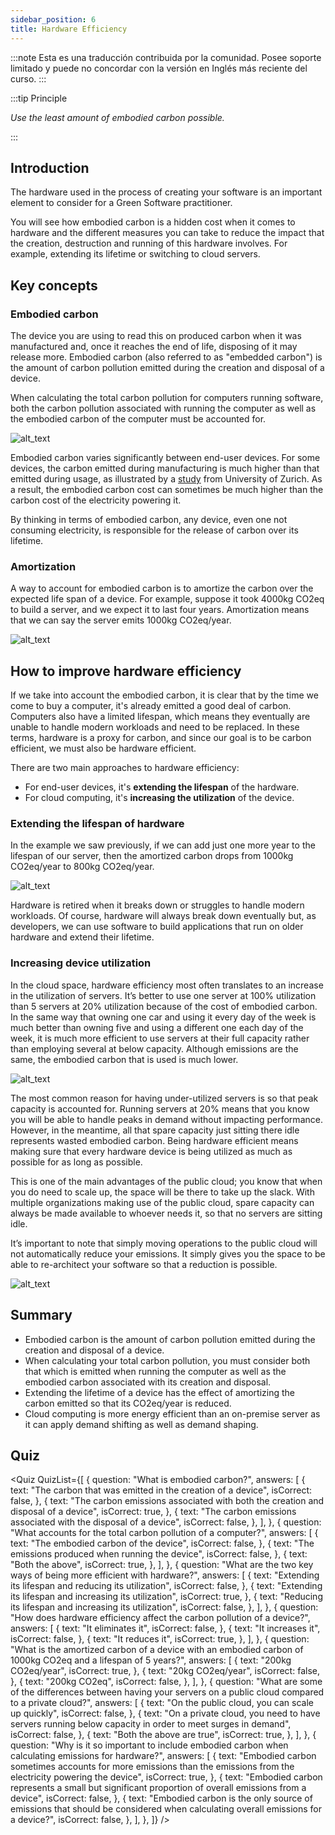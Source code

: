 ```yaml
---
sidebar_position: 6
title: Hardware Efficiency
---
```



:::note
Esta es una traducción contribuida por la comunidad. Posee soporte limitado y puede no concordar con la versión en Inglés más reciente del curso.
:::

:::tip Principle

_Use the least amount of embodied carbon possible._

:::

## Introduction

The hardware used in the process of creating your software is an important element to consider for a Green Software practitioner.

You will see how embodied carbon is a hidden cost when it comes to hardware and the different measures you can take to reduce the impact that the creation, destruction and running of this hardware involves. For example, extending its lifetime or switching to cloud servers.

## Key concepts

### Embodied carbon

The device you are using to read this on produced carbon when it was manufactured and, once it reaches the end of life, disposing of it may release more. Embodied carbon (also referred to as "embedded carbon") is the amount of carbon pollution emitted during the creation and disposal of a device.

When calculating the total carbon pollution for computers running software, both the carbon pollution associated with running the computer as well as the embodied carbon of the computer must be accounted for.

![alt_text](./images/17_embodioed_carbon.png "image_tooltip")

Embodied carbon varies significantly between end-user devices. For some devices, the carbon emitted during manufacturing is much higher than that emitted during usage, as illustrated by a [study](https://www.ifi.uzh.ch/dam/jcr:fa4e956e-7a53-4038-98a5-00e09e2f4303/Study_Digitalization_Climate_Protection_Summary_Oct2017.pdf) from University of Zurich. As a result, the embodied carbon cost can sometimes be much higher than the carbon cost of the electricity powering it.

By thinking in terms of embodied carbon, any device, even one not consuming electricity, is responsible for the release of carbon over its lifetime.

### Amortization

A way to account for embodied carbon is to amortize the carbon over the expected life span of a device. For example, suppose it took 4000kg CO2eq to build a server, and we expect it to last four years. Amortization means that we can say the server emits 1000kg CO2eq/year.

![alt_text](./images/18_amortization.png "image_tooltip")

## How to improve hardware efficiency

If we take into account the embodied carbon, it is clear that by the time we come to buy a computer, it's already emitted a good deal of carbon. Computers also have a limited lifespan, which means they eventually are unable to handle modern workloads and need to be replaced. In these terms, hardware is a proxy for carbon, and since our goal is to be carbon efficient, we must also be hardware efficient.

There are two main approaches to hardware efficiency:

- For end-user devices, it's **extending the lifespan** of the hardware.
- For cloud computing, it's **increasing the utilization** of the device.

### Extending the lifespan of hardware

In the example we saw previously, if we can add just one more year to the lifespan of our server, then the amortized carbon drops from 1000kg CO2eq/year to 800kg CO2eq/year.

![alt_text](./images/19_lifespan.png "image_tooltip")

Hardware is retired when it breaks down or struggles to handle modern workloads. Of course, hardware will always break down eventually but, as developers, we can use software to build applications that run on older hardware and extend their lifetime.

### Increasing device utilization

In the cloud space, hardware efficiency most often translates to an increase in the utilization of servers. It’s better to use one server at 100% utilization than 5 servers at 20% utilization because of the cost of embodied carbon. In the same way that owning one car and using it every day of the week is much better than owning five and using a different one each day of the week, it is much more efficient to use servers at their full capacity rather than employing several at below capacity. Although emissions are the same, the embodied carbon that is used is much lower.

![alt_text](./images/20_increasing_utilization.png "image_tooltip")

The most common reason for having under-utilized servers is so that peak capacity is accounted for. Running servers at 20% means that you know you will be able to handle peaks in demand without impacting performance. However, in the meantime, all that spare capacity just sitting there idle represents wasted embodied carbon. Being hardware efficient means making sure that every hardware device is being utilized as much as possible for as long as possible.

This is one of the main advantages of the public cloud; you know that when you do need to scale up, the space will be there to take up the slack. With multiple organizations making use of the public cloud, spare capacity can always be made available to whoever needs it, so that no servers are sitting idle.

It’s important to note that simply moving operations to the public cloud will not automatically reduce your emissions. It simply gives you the space to be able to re-architect your software so that a reduction is possible.

![alt_text](./images/21_private_vs_public_cloud.png "image_tooltip")

## Summary

- Embodied carbon is the amount of carbon pollution emitted during the creation and disposal of a device.
- When calculating your total carbon pollution, you must consider both that which is emitted when running the computer as well as the embodied carbon associated with its creation and disposal.
- Extending the lifetime of a device has the effect of amortizing the carbon emitted so that its CO2eq/year is reduced.
- Cloud computing is more energy efficient than an on-premise server as it can apply demand shifting as well as demand shaping.

## Quiz

<Quiz
  QuizList={[
    {
      question: "What is embodied carbon?",
      answers: [
        {
          text: "The carbon that was emitted in the creation of a device",
          isCorrect: false,
        },
        {
          text: "The carbon emissions associated with both the creation and disposal of a device",
          isCorrect: true,
        },
        {
          text: "The carbon emissions associated with the disposal of a device",
          isCorrect: false,
        },
      ],
    },
    {
      question: "What accounts for the total carbon pollution of a computer?",
      answers: [
        {
          text: "The embodied carbon of the device",
          isCorrect: false,
        },
        {
          text: "The emissions produced when running the device",
          isCorrect: false,
        },
        {
          text: "Both the above",
          isCorrect: true,
        },
      ],
    },
    {
      question:
        "What are the two key ways of being more efficient with hardware?",
      answers: [
        {
          text: "Extending its lifespan and reducing its utilization",
          isCorrect: false,
        },
        {
          text: "Extending its lifespan and increasing its utilization",
          isCorrect: true,
        },
        {
          text: "Reducing its lifespan and increasing its utilization",
          isCorrect: false,
        },
      ],
    },
    {
      question:
        "How does hardware efficiency affect the carbon pollution of a device?",
      answers: [
        {
          text: "It eliminates it",
          isCorrect: false,
        },
        {
          text: "It increases it",
          isCorrect: false,
        },
        {
          text: "It reduces it",
          isCorrect: true,
        },
      ],
    },
    {
      question:
        "What is the amortized carbon of a device with an embodied carbon of 1000kg CO2eq and a lifespan of 5 years?",
      answers: [
        {
          text: "200kg CO2eq/year",
          isCorrect: true,
        },
        {
          text: "20kg CO2eq/year",
          isCorrect: false,
        },
        {
          text: "200kg CO2eq",
          isCorrect: false,
        },
      ],
    },
    {
      question:
        "What are some of the differences between having your servers on a public cloud compared to a private cloud?",
      answers: [
        {
          text: "On the public cloud, you can scale up quickly",
          isCorrect: false,
        },
        {
          text: "On a private cloud, you need to have servers running below capacity in order to meet surges in demand",
          isCorrect: false,
        },
        {
          text: "Both the above are true",
          isCorrect: true,
        },
      ],
    },
    {
      question:
        "Why is it so important to include embodied carbon when calculating emissions for hardware?",
      answers: [
        {
          text: "Embodied carbon sometimes accounts for more emissions than the emissions from the electricity powering the device",
          isCorrect: true,
        },
        {
          text: "Embodied carbon represents a small but significant proportion of overall emissions from a device",
          isCorrect: false,
        },
        {
          text: "Embodied carbon is the only source of emissions that should be considered when calculating overall emissions for a device?",
          isCorrect: false,
        },
      ],
    },
  ]}
/>
